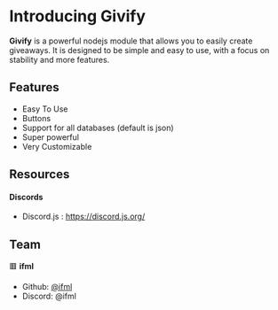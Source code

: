 # __Introducing Givify__
**Givify** is a powerful nodejs module that allows you to easily create giveaways. It is designed to be simple and easy to use, with a focus on stability and more features.

## __Features__
- Easy To Use
- Buttons
- Support for all databases (default is json)
- Super powerful
- Very Customizable

## __Resources__

#### Discords
- Discord.js : https://discord.js.org/

## __Team__

🟥 **ifml**
- Github: [@ifml](https://github.com/unf6)
- Discord: @ifml

